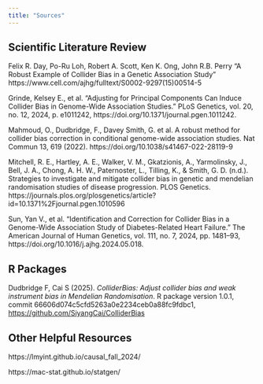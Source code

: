 ```yaml
---
title: "Sources"
---
```


## Scientific Literature Review

Felix R. Day, Po-Ru Loh, Robert A. Scott, Ken K. Ong, John R.B. Perry “A Robust Example of Collider Bias in a Genetic Association Study” https://www.cell.com/ajhg/fulltext/S0002-9297(15)00514-5

Grinde, Kelsey E., et al. “Adjusting for Principal Components Can Induce Collider Bias in Genome-Wide Association Studies.” PLoS Genetics, vol. 20, no. 12, 2024, p. e1011242, https://doi.org/10.1371/journal.pgen.1011242.

Mahmoud, O., Dudbridge, F., Davey Smith, G. et al. A robust method for collider bias correction in conditional genome-wide association studies. Nat Commun 13, 619 (2022). https://doi.org/10.1038/s41467-022-28119-9

Mitchell, R. E., Hartley, A. E., Walker, V. M., Gkatzionis, A., Yarmolinsky, J., Bell, J. A., Chong, A. H. W., Paternoster, L., Tilling, K., & Smith, G. D. (n.d.). Strategies to investigate and mitigate collider bias in genetic and mendelian randomisation studies of disease progression. PLOS Genetics. https://journals.plos.org/plosgenetics/article?id=10.1371%2Fjournal.pgen.1010596

Sun, Yan V., et al. “Identification and Correction for Collider Bias in a Genome-Wide Association Study of Diabetes-Related Heart Failure.” The American Journal of Human Genetics, vol. 111, no. 7, 2024, pp. 1481–93, https://doi.org/10.1016/j.ajhg.2024.05.018. 

## R Packages

Dudbridge F, Cai S (2025). _ColliderBias: Adjust collider bias and weak instrument bias
  in Mendelian Randomisation_. R package version 1.0.1, commit
  66606d074c5cfd5263a0e2234ceb0a88fc9fdbc1, <https://github.com/SiyangCai/ColliderBias>

## Other Helpful Resources

https://lmyint.github.io/causal_fall_2024/

https://mac-stat.github.io/statgen/




